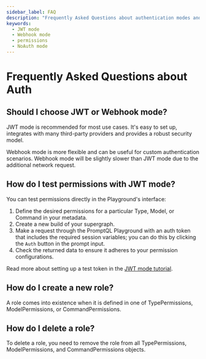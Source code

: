 ```yaml
---
sidebar_label: FAQ
description: "Frequently Asked Questions about authentication modes and permissions in PromptQL."
keywords:
  - JWT mode
  - Webhook mode
  - permissions
  - NoAuth mode
---
```


# Frequently Asked Questions about Auth

## Should I choose JWT or Webhook mode?

JWT mode is recommended for most use cases. It's easy to set up, integrates with many third-party providers and provides
a robust security model.

Webhook mode is more flexible and can be useful for custom authentication scenarios. Webhook mode will be slightly
slower than JWT mode due to the additional network request.

## How do I test permissions with JWT mode?

You can test permissions directly in the Playground's interface:

1. Define the desired permissions for a particular Type, Model, or Command in your metadata.
2. Create a new build of your supergraph.
3. Make a request through the PromptQL Playground with an auth token that includes the required session variables; you
   can do this by clicking the `Auth` button in the prompt input.
4. Check the returned data to ensure it adheres to your permission configurations.

Read more about setting up a test token in the [JWT mode tutorial](/auth/jwt/tutorials/setup-test-jwt.mdx).

## How do I create a new role?

A role comes into existence when it is defined in one of TypePermissions, ModelPermissions, or CommandPermissions.

## How do I delete a role?

To delete a role, you need to remove the role from all TypePermissions, ModelPermissions, and CommandPermissions
objects.
